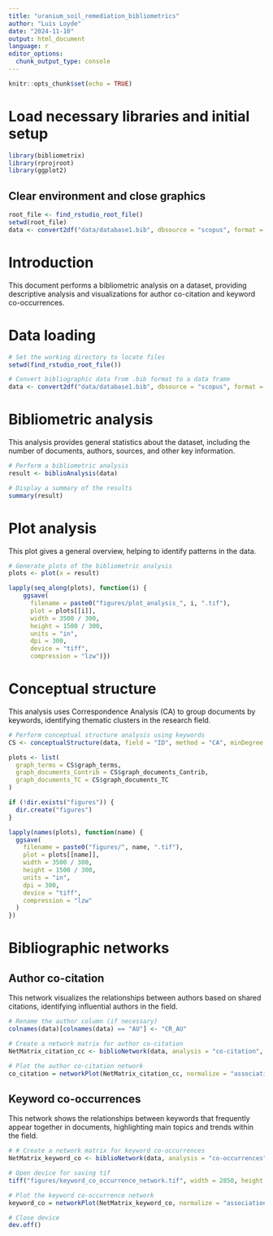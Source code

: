 ```yaml
---
title: "uranium_soil_remediation_bibliometrics"
author: "Luis Loyde"
date: "2024-11-10"
output: html_document
language: r
editor_options: 
  chunk_output_type: console
---
```


```r
knitr::opts_chunk$set(echo = TRUE)
```

# Load necessary libraries and initial setup

```r
library(bibliometrix)
library(rprojroot)
library(ggplot2)
```

## Clear environment and close graphics

```r
root_file <- find_rstudio_root_file()
setwd(root_file)
data <- convert2df("data/database1.bib", dbsource = "scopus", format = "bibtex")
```

# Introduction

This document performs a bibliometric analysis on a dataset, providing descriptive analysis and visualizations for author co-citation and keyword co-occurrences.

# Data loading

```r
# Set the working directory to locate files
setwd(find_rstudio_root_file())

# Convert bibliographic data from .bib format to a data frame
data <- convert2df("data/database1.bib", dbsource = "scopus", format = "bibtex")
```

# Bibliometric analysis

This analysis provides general statistics about the dataset, including the number of documents, authors, sources, and other key information.

```r
# Perform a bibliometric analysis
result <- biblioAnalysis(data)

# Display a summary of the results
summary(result)
```

# Plot analysis

This plot gives a general overview, helping to identify patterns in the data.

```r
# Generate plots of the bibliometric analysis
plots <- plot(x = result)

lapply(seq_along(plots), function(i) {
    ggsave(
      filename = paste0("figures/plot_analysis_", i, ".tif"),
      plot = plots[[i]],
      width = 3500 / 300,
      height = 1500 / 300,
      units = "in",
      dpi = 300,
      device = "tiff",
      compression = "lzw")})
```

# Conceptual structure

This analysis uses Correspondence Analysis (CA) to group documents by keywords, identifying thematic clusters in the research field.

```r
# Perform conceptual structure analysis using keywords
CS <- conceptualStructure(data, field = "ID", method = "CA", minDegree = 3, clust = 4, stemming = FALSE, labelsize = 10, documents = nrow(data))

plots <- list(
  graph_terms = CS$graph_terms,
  graph_documents_Contrib = CS$graph_documents_Contrib,
  graph_documents_TC = CS$graph_documents_TC
)

if (!dir.exists("figures")) {
  dir.create("figures")
}

lapply(names(plots), function(name) {
  ggsave(
    filename = paste0("figures/", name, ".tif"),
    plot = plots[[name]],
    width = 3500 / 300,
    height = 1500 / 300,
    units = "in",
    dpi = 300,
    device = "tiff",
    compression = "lzw"
  )
})
```

# Bibliographic networks

## Author co-citation

This network visualizes the relationships between authors based on shared citations, identifying influential authors in the field.

```r
# Rename the author column (if necessary)
colnames(data)[colnames(data) == "AU"] <- "CR_AU"

# Create a network matrix for author co-citation
NetMatrix_citation_cc <- biblioNetwork(data, analysis = "co-citation", network = "authors", sep = ";")

# Plot the author co-citation network
co_citation = networkPlot(NetMatrix_citation_cc, normalize = "association", weighted = NULL, n = nrow(data), Title = "Author Co-Citation Network", type = "fruchterman", size = TRUE, edgesize = 2.5, labelsize = 1)
```

## Keyword co-occurrences

This network shows the relationships between keywords that frequently appear together in documents, highlighting main topics and trends within the field.

```r
# # Create a network matrix for keyword co-occurrences
NetMatrix_keyword_co <- biblioNetwork(data, analysis = "co-occurrences", network = "keywords", sep = ";")

# Open device for saving tif
tiff("figures/keyword_co_occurrence_network.tif", width = 2850, height = 2850, units = "px", res = 300, compression = "lzw")

# Plot the keyword co-occurrence network
keyword_co = networkPlot(NetMatrix_keyword_co, normalize = "association", weighted = NULL, n = nrow(data), Title = "Keyword Co-Occurrences", type = "fruchterman", size = TRUE, edgesize = 2.5, labelsize = 1)

# Close device
dev.off()
```
